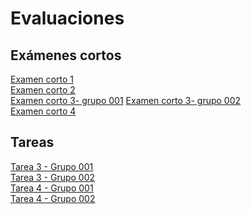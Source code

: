 # Evaluaciones {.unnumbered}

## Exámenes cortos {.unnumbered}
[Examen corto 1](examen-corto-01.qmd)  
[Examen corto 2](examen-corto-02.qmd)  
[Examen corto 3- grupo 001](examen-corto-03-01.qmd)
[Examen corto 3- grupo 002](examen-corto-03-02.qmd)  
[Examen corto 4](examen-corto-04.qmd)  

## Tareas {.unnumbered}
[Tarea 3 - Grupo 001](tarea-03-grupo-001.qmd)  
[Tarea 3 - Grupo 002](tarea-03-grupo-002.qmd)  
[Tarea 4 - Grupo 001](tarea-04-grupo-001.qmd)  
[Tarea 4 - Grupo 002](tarea-04-grupo-002.qmd)  
